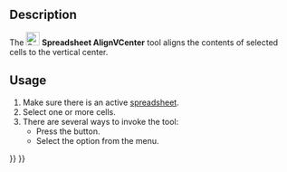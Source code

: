 <languages/>

{{Docnav
|[[Spreadsheet_AlignTop|AlignTop]]
|[[Spreadsheet_AlignBottom|AlignBottom]]
|[[Spreadsheet_Workbench|Spreadsheet]]
|IconL=Spreadsheet_AlignTop.svg
|IconR=Spreadsheet_AlignBottom.svg
|IconC=Workbench_Spreadsheet.svg
}}

{{GuiCommand
|Name=Spreadsheet AlignVCenter
|MenuLocation=Spreadsheet → Alignment → Align Vertical Center
|Workbenches=[[Spreadsheet_Workbench|Spreadsheet]]
|Version=0.17
}}

==Description==

The [[File:Spreadsheet_AlignVCenter.svg|24px]] '''Spreadsheet AlignVCenter''' tool aligns the contents of selected cells to the vertical center.

==Usage==

# Make sure there is an active [[Spreadsheet_CreateSheet|spreadsheet]].
# Select one or more cells.
# There are several ways to invoke the tool:
#* Press the {{Button|[[File:Spreadsheet_AlignVCenter.svg|16px]] [[Spreadsheet_AlignVCenter|Align Vertical Center]]}} button.
#* Select the {{MenuCommand|Spreadsheet → Alignment → [[File:Spreadsheet_AlignVCenter.svg|16px]] Align Vertical Center}} option from the menu.


{{Docnav
|[[Spreadsheet_AlignTop|AlignTop]]
|[[Spreadsheet_AlignBottom|AlignBottom]]
|[[Spreadsheet_Workbench|Spreadsheet]]
|IconL=Spreadsheet_AlignTop.svg
|IconR=Spreadsheet_AlignBottom.svg
|IconC=Workbench_Spreadsheet.svg
}}

{{Spreadsheet_Tools_navi{{#translation:}}}}
{{Userdocnavi{{#translation:}}}}